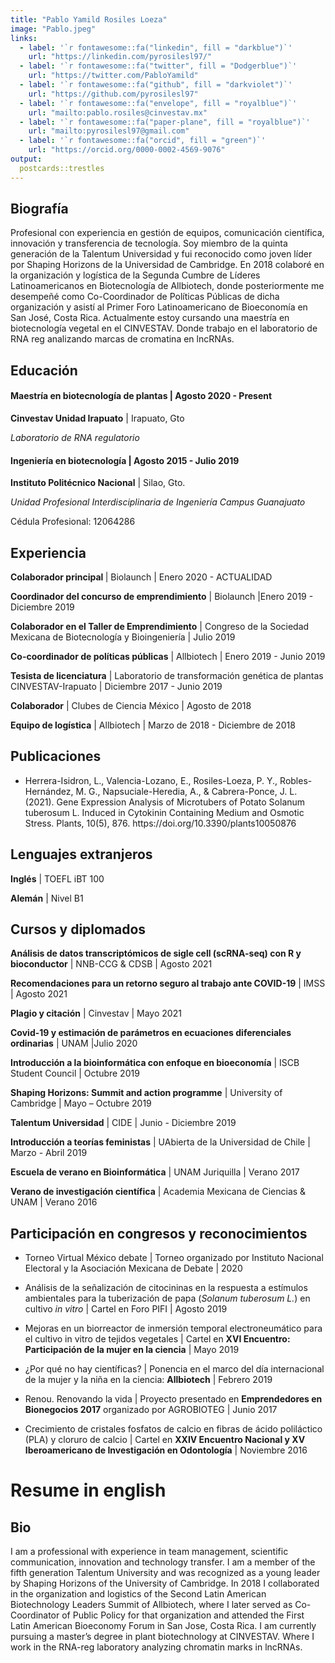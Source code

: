 ```yaml
---
title: "Pablo Yamild Rosiles Loeza"
image: "Pablo.jpeg"
links:
  - label: '`r fontawesome::fa("linkedin", fill = "darkblue")`'
    url: "https://linkedin.com/pyrosilesl97/"
  - label: '`r fontawesome::fa("twitter", fill = "Dodgerblue")`'
    url: "https://twitter.com/PabloYamild"
  - label: '`r fontawesome::fa("github", fill = "darkviolet")`'
    url: "https://github.com/pyrosilesl97"
  - label: '`r fontawesome::fa("envelope", fill = "royalblue")`'
    url: "mailto:pablo.rosiles@cinvestav.mx"
  - label: '`r fontawesome::fa("paper-plane", fill = "royalblue")`'
    url: "mailto:pyrosilesl97@gmail.com"
  - label: '`r fontawesome::fa("orcid", fill = "green")`'
    url: "https://orcid.org/0000-0002-4569-9076"
output:
  postcards::trestles
---
```


## Biografía
Profesional con experiencia en gestión de equipos, comunicación científica, innovación y transferencia de tecnología. Soy miembro de la quinta generación de la Talentum Universidad y fui reconocido como joven líder por Shaping Horizons de la Universidad de Cambridge.
En 2018 colaboré en la organización y logística de la Segunda Cumbre de Líderes Latinoamericanos en Biotecnología de Allbiotech, donde posteriormente me desempeñé como Co-Coordinador de Políticas Públicas de dicha organización y asistí al Primer Foro Latinoamericano de Bioeconomía en San José, Costa Rica.
Actualmente estoy cursando una maestría en biotecnología vegetal en el CINVESTAV. Donde trabajo en el laboratorio de RNA reg analizando marcas de cromatina en lncRNAs. 


## Educación

#### Maestría en biotecnología de plantas | Agosto 2020 - Present

**Cinvestav Unidad Irapuato** | Irapuato, Gto

*Laboratorio de RNA regulatorio*

#### Ingeniería en biotecnología | Agosto 2015 - Julio 2019

**Instituto Politécnico Nacional** | Silao, Gto.

*Unidad Profesional Interdisciplinaria de Ingeniería Campus Guanajuato*

Cédula Profesional: 12064286

## Experiencia

**Colaborador principal ** | Biolaunch | Enero 2020 - ACTUALIDAD

**Coordinador del concurso de emprendimiento** | Biolaunch |Enero 2019 - Diciembre 2019

**Colaborador en el Taller de Emprendimiento** | Congreso de la Sociedad Mexicana de Biotecnología y Bioingeniería | Julio 2019

**Co-coordinador de políticas públicas** | Allbiotech | Enero 2019 - Junio 2019

**Tesista de licenciatura**  | Laboratorio de transformación genética de plantas CINVESTAV-Irapuato | Diciembre 2017 - Junio 2019

**Colaborador** | Clubes de Ciencia México | Agosto de 2018

**Equipo de logística** | Allbiotech | Marzo de 2018 - Diciembre de 2018

## Publicaciones

- Herrera-Isidron, L., Valencia-Lozano, E., Rosiles-Loeza, P. Y., Robles-Hernández, M. G., Napsuciale-Heredia, A., & Cabrera-Ponce, J. L. (2021). Gene Expression Analysis of Microtubers of Potato Solanum tuberosum L. Induced in Cytokinin Containing Medium and Osmotic Stress. Plants, 10(5), 876. https://doi.org/10.3390/plants10050876

## Lenguajes extranjeros 

**Inglés** | TOEFL iBT 100

**Alemán** | Nivel B1

## Cursos y diplomados 

**Análisis de datos transcriptómicos de sigle cell (scRNA-seq) con R y bioconductor** | NNB-CCG & CDSB  | Agosto 2021

**Recomendaciones para un retorno seguro al trabajo ante COVID-19** | IMSS | Agosto 2021

**Plagio y citación** | Cinvestav | Mayo 2021

**Covid-19 y estimación de parámetros en ecuaciones diferenciales ordinarias** | UNAM |Julio 2020

**Introducción a la bioinformática con enfoque en bioeconomía** | ISCB Student Council | Octubre 2019

**Shaping Horizons: Summit and action programme** | University of Cambridge | Mayo – Octubre 2019

**Talentum Universidad** | CIDE | Junio - Diciembre 2019

**Introducción a teorías feministas** | UAbierta de la Universidad de Chile | Marzo - Abril 2019

**Escuela de verano en Bioinformática** | UNAM Juriquilla | Verano 2017

**Verano de investigación científica** | Academia Mexicana de Ciencias & UNAM | Verano 2016

## Participación en congresos y reconocimientos

- Torneo Virtual México debate | Torneo organizado por Instituto Nacional Electoral y la Asociación Mexicana de Debate | 2020

- Análisis de la señalización de citocininas en la respuesta a estímulos ambientales para la tuberización de papa (*Solanum tuberosum L.*) en cultivo *in vitro* | Cartel en Foro PIFI | Agosto 2019

- Mejoras en un biorreactor de inmersión temporal electroneumático para el cultivo in vitro de tejidos vegetales | Cartel en **XVI Encuentro: Participación de la mujer en la ciencia** | Mayo 2019

- ¿Por qué no hay científicas? | Ponencia en el marco del día internacional de la mujer y la niña en la ciencia: **Allbiotech** | Febrero 2019

- Renou. Renovando la vida | Proyecto presentado en **Emprendedores en Bionegocios 2017** organizado por AGROBIOTEG | Junio 2017

- Crecimiento de cristales fosfatos de calcio en fibras de ácido poliláctico (PLA) y cloruro de calcio | Cartel en **XXIV Encuentro Nacional y XV Iberoamericano de Investigación en Odontología** | Noviembre 2016


# Resume in english 

## Bio
I am a professional with experience in team management, scientific communication, innovation and technology transfer. I am a member of the fifth generation Talentum University and was recognized as a young leader by Shaping Horizons of the University of Cambridge.
In 2018 I collaborated in the organization and logistics of the Second Latin American Biotechnology Leaders Summit of Allbiotech, where I later served as Co-Coordinator of Public Policy for that organization and attended the First Latin American Bioeconomy Forum in San Jose, Costa Rica.
I am currently pursuing a master's degree in plant biotechnology at CINVESTAV. Where I work in the RNA-reg laboratory analyzing chromatin marks in lncRNAs. 

